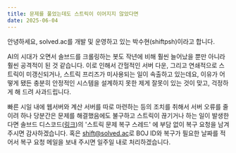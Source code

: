 ```yaml
---
title: 문제를 풀었는데도 스트릭이 이어지지 않았다면
date: 2025-06-04
---
```


안녕하세요, solved.ac를 개발 및 운영하고 있는 박수현(shiftpsh)이라고 합니다.

AI의 시대가 오면서 솔브드를 크롤링하는 봇도 작년에 비해 훨씬 늘어났을 뿐만 아니라 훨씬 공격적이 된 것 같습니다.
이로 인해서 간헐적인 서버 다운, 그리고 연쇄적으로 스트릭이 미갱신되거나, 스트릭 프리즈가 미사용되는 일이 속출하고 있는데요,
이유가 어떻게 됐든 충분히 안정적인 시스템을 설계하지 못한 제게 잘못이 있는 것이 맞고, 걱정하게 해 드려 사과드립니다.

빠른 시일 내에 웹서버와 계산 서버를 따로 마련하는 등의 조치를 취해서 서버 오류를 줄이려 하나 당분간은 문제를 해결했음에도 불구하고
스트릭이 끊기거나 하는 일이 발생한다면 솔브드 디스코드([링크](https://solved.ac/community))의 '스트릭 문제 복구 스레드' 에 부담 없이 복구 요청을 남겨 주시면 감사하겠습니다.
혹은 [shift@solved.ac](mailto:shift@solved.ac)로 BOJ ID와 복구가 필요한 날짜를 적어서 복구 요청 메일을 보내 주시면 일주일 내로 처리하겠습니다.